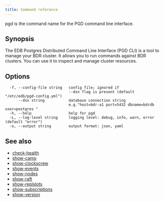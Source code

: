 ```yaml
---
title: Command reference
---
```


pgd is the command name for the PGD command line interface.

## Synopsis

The EDB Postgres Distributed Command Line Interface (PGD CLI) is a tool to
manage your BDR cluster. It allows you to run commands against BDR clusters.
You can use it to inspect and manage cluster resources.

## Options

```text
  -f, --config-file string   config file; ignored if 
                             --dsn flag is present (default "/etc/edb/pgd-config.yml")
      --dsn string           database connection string
                             e.g."host=bdr-a1 port=5432 dbname=bdrdb user=postgres "
  -h, --help                 help for pgd
  -L, --log-level string     logging level: debug, info, warn, error (default "error")
  -o, --output string        output format: json, yaml
```

## See also
- [check-health](pgd_check-health)
- [show-camo](pgd_show-camo)
- [show-clockscrew](pgd_show-clockskew)
- [show-events](pgd_show-events)
- [show-nodes](pgd_show-nodes)
- [show-raft](pgd_show-raft)
- [show-replslots](pgd_show-replslots)
- [show-subscriptions](pgd_show-subscriptions)
- [show-version](pgd_show-version)